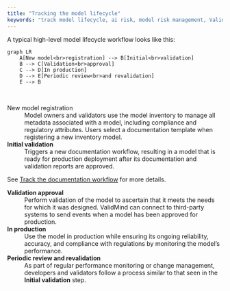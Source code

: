 ```yaml
---
title: "Tracking the model lifecycle"
keywords: "track model lifecycle, ai risk, model risk management, ValidMind"
---
```


A typical high-level model lifecycle workflow looks like this:

```mermaid
graph LR
    A[New model<br>registration] --> B[Initial<br>validation]
    B --> C[Validation<br>approval]
    C --> D[In production]
    D --> E[Periodic review<br>and revalidation]
    E --> B
```
<br>

New model registration
: Model owners and validators use the model inventory to manage all metadata associated with a model, including compliance and regulatory attributes. Users select a documentation template when registering a new inventory model.

**Initial validation**
: Triggers a new documentation workflow, resulting in a model that is ready for production deployment after its documentation and validation reports are approved. 

See [Track the documentation workflow](#tracking-the-documentation-workflow) for more details.

**Validation approval**
: Perform validation of the model to ascertain that it meets the needs for which it was designed. ValidMind can connect to third-party systems to send events when a model has been approved for production.

**In production**
: Use the model in production while ensuring its ongoing reliability, accuracy, and compliance with regulations by monitoring the model's performance.

**Periodic review and revalidation**
: As part of regular performance monitoring or change management, developers and validators follow a process similar to that seen in the **Initial validation** step.
